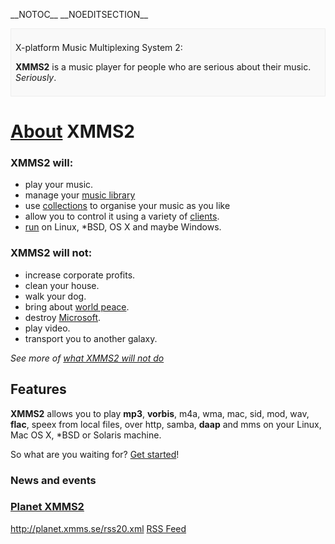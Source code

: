 __NOTOC__
__NOEDITSECTION__
<div style="border: 1px solid #eee; background: #f9f9f9; padding: 0.5em">
;X-platform Music Multiplexing System 2:
'''XMMS2''' is a music player for people who are serious about their music. ''Seriously''.
</div>

<div class="split-half">
= [[About]] XMMS2 =
<div class="split-halfhalf">
=== XMMS2 will: ===
* play your music.
* manage your [[The Medialib|music library]]
* use [[collections]] to organise your music as you like
* allow you to control it using a variety of [[XMMS2 Clients|clients]].
* [[Project Status#XMMS2_Platform_Support_Status|run]] on Linux, *BSD, OS X and maybe Windows.
</div>
<div class="split-halfhalf">
=== XMMS2 will not: ===
* increase corporate profits.
* clean your house.
* walk your dog.
* bring about [[Wikipedia:World peace|world peace]].
* destroy [[Wikipedia:Microsoft|Microsoft]].
* play video.
* transport you to another galaxy.
''See more of [[what XMMS2 will not do]]''
</div>
== Features ==
{{FeatureList}}
</div>

<div class="split-half">
<!-- i've got an idea.. let's replace this with a web 2.0 style jumble of irregularly sized tags! -->
'''XMMS2''' allows you to play '''mp3''', '''vorbis''', m4a, wma, mac, sid, mod, wav, '''flac''', speex from local files, over http, samba, '''daap''' and mms on your Linux, Mac OS X, *BSD or Solaris machine.

So what are you waiting for? [[Getting Started|Get started]]!
=== News and events ===
<!-- placeholder for important announcements -->
{{ShortNews}}

=== [http://planet.xmms.se Planet XMMS2] ===
<feed items="5" showdesc="false" showtitle="false">http://planet.xmms.se/rss20.xml</feed>
[http://planet.xmms.se/rss20.xml RSS Feed]
</div>

<div class="visualClear"></div>
<!-- placeholder for more stuff after the 2 columns -->